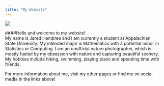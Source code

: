 ```yaml
---
title: "My Website"
---
```


![](https://mathr.math.appstate.edu/s/8ba723dc65fc1a6ac6527/files/Repositories/hembreeja.github.io/Images/IMG-1584.JPG)


####Hello and welcome to my website!  
My name is Jared Hembree and I am currently a student at Appalachian State University.
My intended major is Mathematics with a potential minor in Statistics or Computing.
I am an unofficial nature photographer, which is mostly fueled by my obsession with nature and capturing beautiful scenery.
My hobbies include hiking, swimming, playing piano and spending time with friends.  

For more information about me, visit my other pages or find me on social media in the links above!
